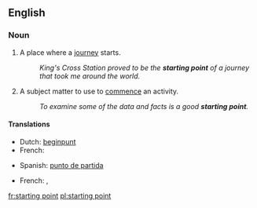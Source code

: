 ==English==

===Noun===
{{en-noun}}

# A place where a [[journey]] starts.
#: ''King's Cross Station proved to be the '''starting point''' of a journey that took me around the world.''
# A subject matter to use to [[commence]] an activity.
#: ''To examine some of the data and facts is a good '''starting point'''.''

====Translations====
{{trans-top|a place where a journey starts}}
* Dutch: [[beginpunt]] {{n}}
* French: {{t|fr|point de départ|m}}
{{trans-mid}}
* Spanish: [[punto de partida]] {{m}}
{{trans-bottom}}

{{trans-top|a subject matter to use to commence an activity}}
* French: {{t|fr|point de départ|m}},  {{t|fr|commencement|m}}
{{trans-mid}}
{{trans-bottom}}

[[fr:starting point]]
[[pl:starting point]]